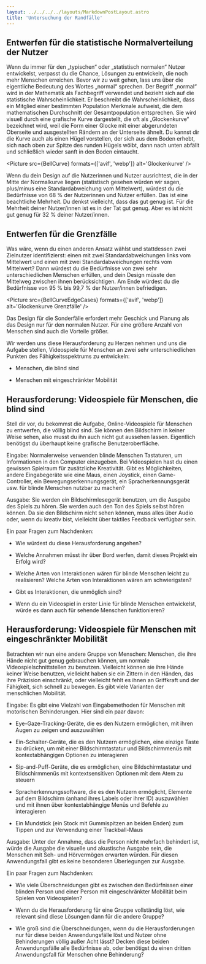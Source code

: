 ```yaml
---
layout: ../../../../layouts/MarkdownPostLayout.astro
title: 'Untersuchung der Randfälle'
---
```



## Entwerfen für die statistische Normalverteilung der Nutzer

Wenn du immer für den „typischen“ oder „statistisch normalen“ Nutzer entwickelst,
verpasst du die Chance, Lösungen zu entwickeln, die noch mehr Menschen erreichen.
Bevor wir zu weit gehen, lass uns über die eigentliche Bedeutung des Wortes „normal“
sprechen. Der Begriff „normal“ wird in der Mathematik als Fachbegriff verwendet
und bezieht sich auf die statistische Wahrscheinlichkeit. Er beschreibt die
Wahrscheinlichkeit, dass ein Mitglied einer bestimmten Population Merkmale aufweist,
die dem mathematischen Durchschnitt der Gesamtpopulation entsprechen. Sie wird
visuell durch eine grafische Kurve dargestellt, die oft als „Glockenkurve“ bezeichnet
wird, weil die Form einer Glocke mit einer abgerundeten Oberseite und ausgestellten
Rändern an der Unterseite ähnelt. Du kannst dir die Kurve auch als einen Hügel
vorstellen, der sich aus dem Boden erhebt, sich nach oben zur Spitze des runden
Hügels wölbt, dann nach unten abfällt und schließlich wieder sanft in den Boden
eintaucht.

<Picture src={BellCurve} formats={['avif', 'webp']} alt='Glockenkurve' />

Wenn du dein Design auf die Nutzerinnen und Nutzer ausrichtest, die in der Mitte
der Normalkurve liegen (statistisch gesehen würden wir sagen, plus/minus eine
Standardabweichung vom Mittelwert), würdest du die Bedürfnisse von 68 % der
Nutzerinnen und Nutzer erfüllen. Das ist eine beachtliche Mehrheit. Du denkst
vielleicht, dass das gut genug ist. Für die Mehrheit deiner Nutzer/innen ist es
in der Tat gut genug. Aber es ist nicht gut genug für 32 % deiner Nutzer/innen.

## Entwerfen für die Grenzfälle

Was wäre, wenn du einen anderen Ansatz wählst und stattdessen zwei Zielnutzer
identifizierst: einen mit zwei Standardabweichungen links vom Mittelwert und
einen mit zwei Standardabweichungen rechts vom Mittelwert? Dann würdest du die
Bedürfnisse von zwei sehr unterschiedlichen Menschen erfüllen, und dein Design
müsste den Mittelweg zwischen ihnen berücksichtigen. Am Ende würdest du die
Bedürfnisse von 95 % bis 99,7 % der Nutzer/innen befriedigen.

<Picture src={BellCurveEdgeCases} formats={['avif', 'webp']} alt='Glockenkurve Grenzfälle' />

Das Design für die Sonderfälle erfordert mehr Geschick und Planung als das Design
nur für den normalen Nutzer. Für eine größere Anzahl von Menschen sind auch die
Vorteile größer.

Wir werden uns diese Herausforderung zu Herzen nehmen und uns die Aufgabe stellen,
Videospiele für Menschen an zwei sehr unterschiedlichen Punkten des Fähigkeitsspektrums
zu entwickeln:

- Menschen, die blind sind

- Menschen mit eingeschränkter Mobilität

## Herausforderung: Videospiele für Menschen, die blind sind

Stell dir vor, du bekommst die Aufgabe, Online-Videospiele für Menschen zu entwerfen,
die völlig blind sind. Sie können den Bildschirm in keiner Weise sehen, also musst
du ihn auch nicht gut aussehen lassen. Eigentlich benötigst du überhaupt keine
grafische Benutzeroberfläche.

Eingabe: Normalerweise verwenden blinde Menschen Tastaturen, um Informationen in
den Computer einzugeben. Bei Videospielen hast du einen gewissen Spielraum für
zusätzliche Kreativität. Gibt es Möglichkeiten, andere Eingabegeräte wie eine Maus,
einen Joystick, einen Game-Controller, ein Bewegungserkennungsgerät, ein
Spracherkennungsgerät usw. für blinde Menschen nutzbar zu machen?

Ausgabe: Sie werden ein Bildschirmlesegerät benutzen, um die Ausgabe des Spiels
zu hören. Sie werden auch den Ton des Spiels selbst hören können. Da sie den
Bildschirm nicht sehen können, muss alles über Audio oder, wenn du kreativ bist,
vielleicht über taktiles Feedback verfügbar sein.

Ein paar Fragen zum Nachdenken:

- Wie würdest du diese Herausforderung angehen?

- Welche Annahmen müsst ihr über Bord werfen, damit dieses Projekt ein Erfolg wird?

- Welche Arten von Interaktionen wären für blinde Menschen leicht zu realisieren?
  Welche Arten von Interaktionen wären am schwierigsten?

- Gibt es Interaktionen, die unmöglich sind?

- Wenn du ein Videospiel in erster Linie für blinde Menschen entwickelst, würde
  es dann auch für sehende Menschen funktionieren?

## Herausforderung: Videospiele für Menschen mit eingeschränkter Mobilität

Betrachten wir nun eine andere Gruppe von Menschen: Menschen, die ihre Hände nicht
gut genug gebrauchen können, um normale Videospielschnittstellen zu benutzen.
Vielleicht können sie ihre Hände keiner Weise benutzen, vielleicht haben sie
ein Zittern in den Händen, das ihre Präzision einschränkt, oder vielleicht fehlt
es ihnen an Griffkraft und der Fähigkeit, sich schnell zu bewegen. Es gibt viele
Varianten der menschlichen Mobilität.

Eingabe: Es gibt eine Vielzahl von Eingabemethoden für Menschen mit motorischen
Behinderungen. Hier sind ein paar davon:

- Eye-Gaze-Tracking-Geräte, die es den Nutzern ermöglichen, mit ihren Augen zu
  zeigen und auszuwählen

- Ein-Schalter-Geräte, die es den Nutzern ermöglichen, eine einzige Taste zu
  drücken, um mit einer Bildschirmtastatur und Bildschirmmenüs mit kontextabhängigen
  Optionen zu interagieren

- Sip-and-Puff-Geräte, die es ermöglichen, eine Bildschirmtastatur und
  Bildschirmmenüs mit kontextsensitiven Optionen mit dem Atem zu steuern

- Spracherkennungssoftware, die es den Nutzern ermöglicht, Elemente auf dem
  Bildschirm (anhand ihres Labels oder ihrer ID) auszuwählen und mit ihnen
  über kontextabhängige Menüs und Befehle zu interagieren

- Ein Mundstick (ein Stock mit Gummispitzen an beiden Enden) zum Tippen und zur
  Verwendung einer Trackball-Maus

Ausgabe: Unter der Annahme, dass die Person nicht mehrfach behindert ist, würde
die Ausgabe die visuelle und akustische Ausgabe sein, die Menschen mit Seh- und
Hörvermögen erwarten würden. Für diesen Anwendungsfall gibt es keine besonderen
Überlegungen zur Ausgabe.

Ein paar Fragen zum Nachdenken:

- Wie viele Überschneidungen gibt es zwischen den Bedürfnissen einer blinden
  Person und einer Person mit eingeschränkter Mobilität beim Spielen von
  Videospielen?

- Wenn du die Herausforderung für eine Gruppe vollständig löst, wie relevant
  sind diese Lösungen dann für die andere Gruppe?

- Wie groß sind die Überschneidungen, wenn du die Herausforderungen nur für
  diese beiden Anwendungsfälle löst und Nutzer ohne Behinderungen völlig außer
  Acht lässt? Decken diese beiden Anwendungsfälle alle Bedürfnisse ab, oder
  benötigst du einen dritten Anwendungsfall für Menschen ohne Behinderung?
